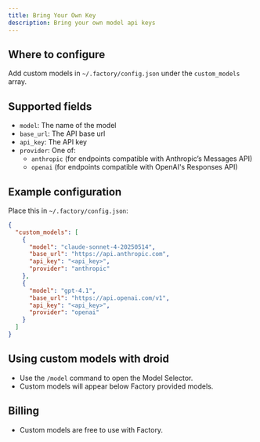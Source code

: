 ```yaml
---
title: Bring Your Own Key
description: Bring your own model api keys
---
```


## Where to configure
Add custom models in `~/.factory/config.json` under the `custom_models` array.

## Supported fields
- `model`: The name of the model
- `base_url`: The API base url
- `api_key`: The API key
- `provider`: One of:
  - `anthropic` (for endpoints compatible with Anthropic’s Messages API)
  - `openai` (for endpoints compatible with OpenAI's Responses API)

## Example configuration
Place this in `~/.factory/config.json`:

```json
{
  "custom_models": [
    {
      "model": "claude-sonnet-4-20250514",
      "base_url": "https://api.anthropic.com",
      "api_key": "<api_key>",
      "provider": "anthropic"
    },
    {
      "model": "gpt-4.1",
      "base_url": "https://api.openai.com/v1",
      "api_key": "<api_key>",
      "provider": "openai"
    }
  ]
}
```

## Using custom models with droid
- Use the `/model` command to open the Model Selector.
- Custom models will appear below Factory provided models.

## Billing
- Custom models are free to use with Factory.

